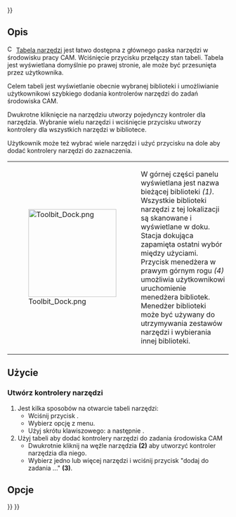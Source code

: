 <languages/>
{{UnfinishedDocu{{#translation:}}}}

{{Docnav/pl
|[[CAM_ToolBitLibraryOpen/pl|Edytor biblioteki narzędzi]]
|[[CAM_Profile/pl|Kontur]]
|[[CAM_Workbench/pl|środowisko pracy CAM]]
|IconL=CAM_ToolBitLibraryOpen.svg
|IconR=CAM_Profile.svg
|IconC=Workbench_CAM.svg
}}

{{GuiCommand/pl
|Name=CAM ToolBitDock
|MenuLocation=CAM → Tabela narzędzi
|Workbenches=[[CAM_Workbench/pl|CAM]]
|Shortcut={{KEY|P}} {{KEY|T}}
|Version=0.19
|SeeAlso=[[CAM_ToolBitLibraryOpen/pl|CAM: Edytor biblioteki narzędzi]], [[CAM_Tools/pl|CAM: Narzędzia]], [[CAM_ToolBit/pl|CAM: Końcówki narzędzi]]
}}

<span id="Description"></span>
==Opis==

[[Image:CAM_ToolBitDock.svg|16px]] [[CAM_ToolBitDock/pl|Tabela narzędzi]] jest łatwo dostępna z głównego paska narzędzi w środowisku pracy CAM. Wciśnięcie przycisku przełączy stan tabeli. Tabela jest wyświetlana domyślnie po prawej stronie, ale może być przesunięta przez użytkownika.

Celem tabeli jest wyświetlanie obecnie wybranej biblioteki i umożliwianie użytkownikowi szybkiego dodania kontrolerów narzędzi do zadań środowiska CAM.

Dwukrotne kliknięcie na narzędziu utworzy pojedynczy kontroler dla narzędzia. Wybranie wielu narzędzi i wciśnięcie przycisku {{Button|Dodaj do zadania}} utworzy kontrolery dla wszystkich narzędzi w bibliotece.

Użytkownik może też wybrać wiele narzędzi i użyć przycisku {{Button|dodaj...}} na dole aby dodać kontrolery narzędzi do zaznaczenia.

{| cellpadding=5
| [[Image:Toolbit_Dock.png|200px]]
| W górnej części panelu wyświetlana jest nazwa bieżącej biblioteki ''(1)''. Wszystkie biblioteki narzędzi z tej lokalizacji są skanowane i wyświetlane w doku. Stacja dokująca zapamięta ostatni wybór między użyciami.
Przycisk menedżera w prawym górnym rogu ''(4)'' umożliwia użytkownikowi uruchomienie menedżera bibliotek. Menedżer biblioteki może być używany do utrzymywania zestawów narzędzi i wybierania innej biblioteki.
|}

<span id="Usage"></span>
==Użycie==

<span id="Create_Tool_Controllers"></span>
=== Utwórz kontrolery narzędzi ===

# Jest kilka sposobów na otwarcie tabeli narzędzi:
#* Wciśnij przycisk {{Button|[[Image:CAM_ToolBitDock.svg|16px]] [[CAM_ToolBitDock/pl|Tabela narzędzi]]}}.
#* Wybierz opcję {{MenuCommand|CAM → [[Image:CAM_ToolBitDock.svg|16px]] Tabela narzędzi}} z menu.
#* Użyj skrótu klawiszowego: {{KEY|P}} a następnie {{KEY|T}}.
# Użyj tabeli aby dodać kontrolery narzędzi do zadania środowiska CAM
#* Dwukrotnie kliknij na węźle narzędzia '''(2)''' aby utworzyć kontroler narzędzia dla niego.
#* Wybierz jedno lub więcej narzędzi i wciśnij przycisk "dodaj do zadania ..." '''(3)'''.

<span id="Options"></span>
==Opcje==

{{Docnav/pl
|[[CAM_ToolBitLibraryOpen/pl|Edytor biblioteki narzędzi]]
|[[CAM_Profile/pl|Kontur]]
|[[CAM_Workbench/pl|środowisko pracy CAM]]
|IconL=CAM_ToolBitLibraryOpen.svg
|IconR=CAM_Profile.svg
|IconC=Workbench_CAM.svg
}}

{{CAM_Tools_navi{{#translation:}}}}
{{Userdocnavi{{#translation:}}}}